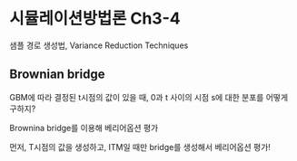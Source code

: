 # 시뮬레이션방법론 Ch3-4 {.unnumbered}

샘플 경로 생성법, Variance Reduction Techniques

## Brownian bridge

GBM에 따라 결정된 t시점의 값이 있을 때, 0과 t 사이의 시점 s에 대한 분포를 어떻게 구하지?

Brownina bridge를 이용해 베리어옵션 평가

먼저, T시점의 값을 생성하고, ITM일 때만 bridge를 생성해서 베리어옵션 평가!

## 